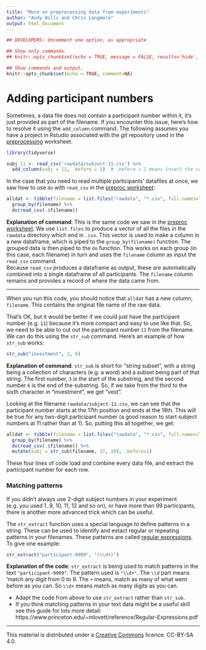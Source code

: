 ```yaml
---
title: "More on preprocessing data from experiments"
author: "Andy Wills and Chris Longmore"
output: html_document
---
```


```r
## DEVELOPERS: Uncomment one option, as appropriate

## Show only commands.
## knitr::opts_chunk$set(echo = TRUE, message = FALSE, results='hide', fig.keep = 'none', comment=NA)

## Show commands and output.
knitr::opts_chunk$set(echo = TRUE, comment=NA)
```

# Adding participant numbers

Sometimes, a data file does not contain a participant number within it, it's just provided as part of the filename. If you encounter this issue, here's how to resolve it using the `add_column` command. The following assumes you have a project in Rstudio associated with the _git_ repository used in the [preprocessing](preproc.html) worksheet.

```r
library(tidyverse)

subj.11 <- read_csv('rawdata/subject-11.csv') %>%
  add_column(subj = 11, .before = 1)  # .before = 1 means insert the column before the first existing column
```

In the case that you need to read multiple participants' datafiles at once, we saw how to use `do` with `read_csv` in the [preproc worksheet](preproc.html):

```r
alldat <- tibble(filename = list.files("rawdata", "*.csv", full.names=TRUE)) %>% 
  group_by(filename) %>% 
  do(read_csv(.$filename))
```


**Explanation of command**: This is the same code we saw in the [preproc worksheet](preproc.html). We use `list.files` to produce a vector of all the files in the `rawdata` directory which end in `.csv`.  This vector is used to make a column in a new dataframe, which is piped to the `group_by(filename)` function.
The grouped data is then piped to the `do` function. This works on each group (in this case, each filename) in turn and uses the `filename` column as input the `read_csv` command.  
Because `read_csv` produces a dataframe as output, these are automatically combined into a single dataframe of all participants. The `filename` column remains and provides a record of where the data came from.

---

When you run this code, you should notice that `alldat` has a new column, `filename`. This contains the original file name of the raw data.

That's OK, but it would be better if we could just have the participant number (e.g. `11`) because it's more compact and easy to use like that. So, we need to be able to cut out the participant number `11` from the filename. We can do this using the `str_sub` command. Here's an example of how `str_sub` works:

```r
str_sub("investment", 3, 6)
```

**Explanation of command**: `str_sub` is short for "string subset", with a string being a collection of characters (e.g. a word) and a subset being part of that string. The first number, `3` is the start of the substring, and the second number `6` is the end of the substring. So, if we take from the third to the sixth character in "investment", we get "vest".

Looking at the filename `rawdata/subject-11.csv`, we can see that the participant number starts at the 17th position and ends at the 18th. This will be true for any two-digit participant number (a good reason to start subject numbers at 11 rather than at 1). So, putting this all together, we get:

```r
alldat <- tibble(filename = list.files("rawdata", "*.csv", full.names=TRUE)) %>% 
  group_by(filename) %>% 
  do(read_csv(.$filename)) %>% 
  mutate(subj = str_sub(filename, 17, 18), .before=1)
```

These four lines of code load and combine every data file, and extract the participant number for each row.


### Matching patterns

If you didn't always use 2-digit subject numbers in your experiment (e.g. you used 1..9, 10, 11, 12 and so on), or have more than 99 participants, there is another more advanced trick which can be useful.

The `str_extract` function uses a special language to define patterns in a string. These can be used to identify and extact regular or repeating patterns in your filenames. These patterns are called [regular expressions](https://www.princeton.edu/~mlovett/reference/Regular-Expressions.pdf). To give one example:

```r
str_extract("participant-9999", "(\\d+)")
```

**Explanation of the code**: `str_extract` is being used to match patterns in the text `"participant-9999"`. The pattern used is `"\\d+"`. The `\\d` part means 'match any digit from 0 to 9. The `+` means, match as many of what went before as you can. So `\\d+` means match as many digits as you can.

- Adapt the code from above to use `str_extract` rather than `str_sub`.
- If you think matching patterns in your text data might be a useful skill see this guide for lots more detail: https://www.princeton.edu/~mlovett/reference/Regular-Expressions.pdf



___

This material is distributed under a [Creative Commons](https://creativecommons.org/) licence. CC-BY-SA 4.0.
